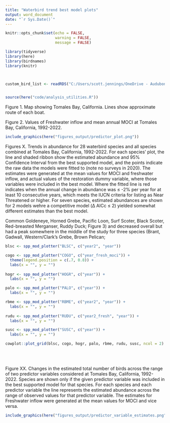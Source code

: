 ```yaml
---
title: "Waterbird trend best model plots"
output: word_document
date: "`r Sys.Date()`"
---
```



```r
knitr::opts_chunk$set(echo = FALSE,
                      warning = FALSE,
                      message = FALSE)
```




```r

library(tidyverse)
library(here)
library(birdnames)
library(knitr)



custom_bird_list <- readRDS("C:/Users/scott.jennings/OneDrive - Audubon Canyon Ranch/Projects/my_R_general/birdnames_support/data/custom_bird_list")


source(here("code/analysis_utilities.R"))

```


Figure 1. Map showing Tomales Bay, California. Lines show approximate route of each boat.

Figure 2. Values of Freshwater inflow and mean annual MOCI at Tomales Bay, California, 1992-2022. 


```r
include_graphics(here("figures_output/predictor_plot.png"))
```


Figures X. Trends in abundance for 28 waterbird species and all species combined at Tomales Bay, California, 1992-2022. For each species' plot, the line and shaded ribbon show the estimated abundance and 95% Confidence Interval from the best supported model, and the points indicate the raw data the models were fitted to (note no surveys in 2020). The estimates were generated at the mean values for MOCI and freshwater inflow, and actual values of the restoration dummy variable, where those variables were included in the best model. Where the fitted line is red indicates when the annual change in abundance was ≤ -2% per year for at least 10 consecutive years, which meets the IUCN criteria for listing as Near Threatened or higher. For seven species, estimated abundances are shown for 2 models wehre a competitive model (Δ AICc ≤ 2) yielded somewhat different estimates than the best model. 


Common Goldeneye, Horned Grebe, Pacific Loon, Surf Scoter, Black Scoter, Red-breasted Merganser, Ruddy Duck; Figure 3) and decreased overall but had a peak somewhere in the middle of the study for three species (Brant, Gadwall, Western/Clark's Grebe, Brown Pelican; 
```r

blsc <- spp_mod_plotter("BLSC", c("year2", "year"))

cogo <- spp_mod_plotter("COGO", c("year_fresh_moci")) +
  theme(legend.position = c(.7, 0.8)) +
  labs(x = "", y = "")
 
hogr <- spp_mod_plotter("HOGR", c("year")) +
  labs(x = "", y = "")

palo <- spp_mod_plotter("PALO", c("year")) +
  labs(x = "", y = "")

rbme <- spp_mod_plotter("RBME", c("year2", "year")) +
  labs(x = "", y = "")
 
rudu <- spp_mod_plotter("RUDU", c("year2_fresh", "year")) +
  labs(x = "", y = "") 

susc <- spp_mod_plotter("SUSC", c("year")) +
  labs(x = "", y = "")

cowplot::plot_grid(blsc, cogo, hogr, palo, rbme, rudu, susc, ncol = 2)



```

<br>  
Figure XX. Changes in the estimated total number of birds across the range of two predictor variables considered at Tomales Bay, California, 1992-2022. Species are shown only if the given predictor variable was included in the best supported model for that species. For each species and each predictor variable the line represents the estimated abundance across the range of observed values for that predictor variable. The estimates for Freshwater inflow were generated at the mean values for MOCI and vice versa.


```r
include_graphics(here("figures_output/predictor_variable_estimates.png"))
```

